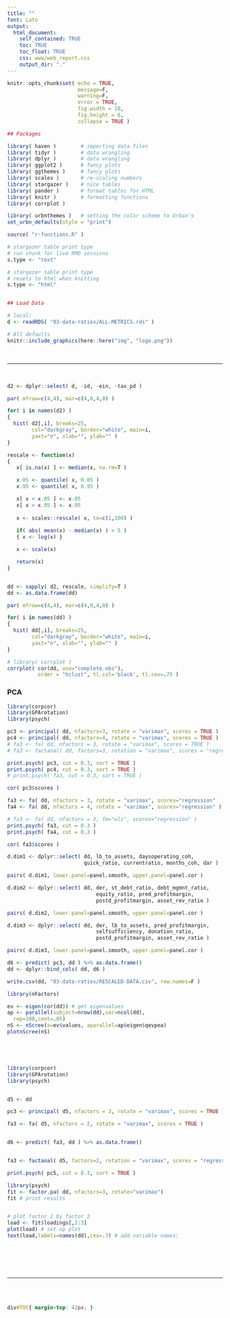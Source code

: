 ```yaml
---
title: ""
font: Lato
output:
  html_document:
    self_contained: TRUE
    toc: TRUE
    toc_float: TRUE
    css: www/web_report.css
    output_dir: "."
---
```




```r
knitr::opts_chunk$set( echo = TRUE, 
                       message=F, 
                       warning=F, 
                       error = TRUE,
                       fig.width = 10, 
                       fig.height = 6, 
                       collapse = TRUE )
```


```r

## Packages

library( haven )        # importing data files 
library( tidyr )        # data wrangling
library( dplyr )        # data wrangling 
library( ggplot2 )      # fancy plots 
library( ggthemes )     # fancy plots
library( scales )       # re-scaling numbers
library( stargazer )    # nice tables 
library( pander )       # format tables for HTML 
library( knitr )        # formatting functions 
library( corrplot )

library( urbnthemes )   # setting the color scheme to Urban's
set_urbn_defaults(style = "print")

source( "r-functions.R" )

# stargazer table print type
# run chunk for live RMD sessions
s.type <- "text"

# stargazer table print type
# resets to html when knitting
s.type <- "html"


## Load Data

# local: 
d <- readRDS( "03-data-ratios/ALL-METRICS.rds" )

```


```r
# All defaults
knitr::include_graphics(here::here("img", "logo.png"))
```


<br>
<hr>
<br>


```r
d2 <- dplyr::select( d, -id, -ein, -tax_pd )
```


```r

par( mfrow=c(4,4), mar=c(4,0,4,0) )

for( i in names(d2) )
{
  hist( d2[,i], breaks=25,
        col="darkgray", border="white", main=i,
        yaxt="n", xlab="", ylab="" )
}

```


```r
rescale <- function(x)
{
   x[ is.na(x) ] <- median(x, na.rm=T )

   x.05 <- quantile( x, 0.05 )
   x.95 <- quantile( x, 0.95 )

   x[ x < x.05 ] <- x.05
   x[ x > x.95 ] <- x.95 
   
   x <- scales::rescale( x, to=c(1,100) )
   
   if( abs( mean(x) - median(x) ) > 5 )
   { x <- log(x) }

   x <- scale(x)

   return(x)
}


dd <- sapply( d2, rescale, simplify=T )
dd <- as.data.frame(dd)

```

```r

par( mfrow=c(4,4), mar=c(4,0,4,0) )

for( i in names(dd) )
{
  hist( dd[,i], breaks=25,
        col="darkgray", border="white", main=i,
        yaxt="n", xlab="", ylab="" )
}

```


```r
# library( corrplot )
corrplot( cor(dd, use="complete.obs"), 
          order = "hclust", tl.col='black', tl.cex=.75 ) 
```




### PCA

```r
library(corpcor)
library(GPArotation)
library(psych)

pc3 <- principal( dd, nfactors=3, rotate = "varimax", scores = TRUE )
pc4 <- principal( dd, nfactors=4, rotate = "varimax", scores = TRUE )
# fa3 <- fa( dd, nfactors = 3, rotate = "varimax", scores = TRUE )
# fa3 <- factanal( dd, factors=3, rotation = "varimax", scores = "regression" )

print.psych( pc3, cut = 0.3, sort = TRUE )
print.psych( pc4, cut = 0.3, sort = TRUE )
# print.psych( fa3, cut = 0.3, sort = TRUE )
```


```r
cor( pc3$scores )
```




```r
fa3 <- fa( dd, nfactors = 3, rotate = "varimax", scores="regression"  )
fa4 <- fa( dd, nfactors = 4, rotate = "varimax", scores="regression" )

# fa3 <- fa( dd, nfactors = 3, fm="wls", scores="regression" )
print.psych( fa3, cut = 0.3 ) 
print.psych( fa4, cut = 0.3 ) 
```

```r
cor( fa3$scores )
```


```r
d.dim1 <- dplyr::select( dd, lb_to_assets, daysoperating_coh, 
                         quick_ratio, currentratio, months_coh, dar )

pairs( d.dim1, lower.panel=panel.smooth, upper.panel=panel.cor )
```



```r
d.dim2 <- dplyr::select( dd, der, st_debt_ratio, debt_mgmnt_ratio,
                             equity_ratio, pred_profitmargin, 
                             postd_profitmargin, asset_rev_ratio )

pairs( d.dim2, lower.panel=panel.smooth, upper.panel=panel.cor )
```



```r
d.dim3 <- dplyr::select( dd, der, lb_to_assets, pred_profitmargin,
                             selfsufficiency, donation_ratio,
                             postd_profitmargin, asset_rev_ratio )

pairs( d.dim3, lower.panel=panel.smooth, upper.panel=panel.cor )
```



```r
d6 <- predict( pc3, dd ) %>% as.data.frame()
dd <- dplyr::bind_cols( dd, d6 )

write.csv(dd, "03-data-ratios/RESCALED-DATA.csv", row.names=F )
```


```r
library(nFactors)

ev <- eigen(cor(dd)) # get eigenvalues
ap <- parallel(subject=nrow(dd),var=ncol(dd),
  rep=100,cent=.05)
nS <- nScree(x=ev$values, aparallel=ap$eigen$qevpea)
plotnScree(nS)





library(corpcor)
library(GPArotation)
library(psych)


d5 <- dd

pc3 <- principal( d5, nfactors = 3, rotate = "varimax", scores = TRUE )

fa3 <- fa( d5, nfactors = 2, rotate = "varimax", scores = TRUE )


d6 <- predict( fa3, dd ) %>% as.data.frame()


fa3 <- factanal( d5, factors=2, rotation = "varimax", scores = "regression" )

print.psych( pc5, cut = 0.3, sort = TRUE )

library(psych)
fit <- factor.pa( dd, nfactors=3, rotate="varimax")
fit # print results


# plot factor 1 by factor 2
load <- fit$loadings[,2:3]
plot(load) # set up plot
text(load,labels=names(dd),cex=.7) # add variable names;




```


<br>
<br>
<hr>
<br>
<br>




```css

div#TOC{ margin-top: 42px; }
```

